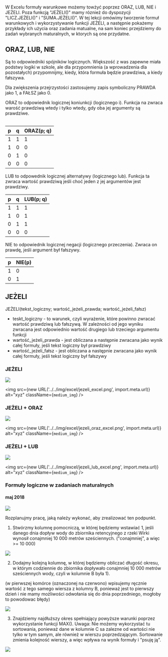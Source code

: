 
<br/>

W Excelu formuły warunkowe możemy towżyć poprzez ORAZ, LUB, NIE i JEŻELI.
Poza funkcją "JEŻELI()" mamy róznież do dyspozycji "LICZ.JEŻELI()" i "SUMA.JEŻELI()". W tej lekcji omówimy tworzenie formuł warunkowych i wykorzystywanie funkcji JEŻELI, a następnie pokażemy przykłady ich użycia oraz zadania matualne, na sam koniec przejdziemy do zadań wybranych maturalnych, w ktorych są one przydatne.

## ORAZ, LUB, NIE

Są to odpowiedniki spójników logicznych. Większość z was zapewne miała podstwy logiki w szkole, ale dla przypomnienia (a wprowadzenia dla pozostałych) przypomnijmy, kiedy, która formuła będzie prawdziwa, a kiedy fałszywa.

Dla zwiększenia przejrzystości zastosujemy zapis symboliczny PRAWDA jako 1, a FAŁSZ jako 0.


ORAZ to odpowiednik logicznej koniunkcji (logicznego i). Funkcja na zwraca warość prawdziwą wtedy i tylko wtedy, gdy oba jej argumenty są prawdziwe.

<Table
    header = {["p", "q", "ORAZ"]}
    data = {[
                [1, 1, 1],
                [1, 0, 0],
                [0, 1, 0],
                [0, 0, 0]
            ]}
/>

<table>
    <thead>
        <tr>
            <th>p</th>
            <th>q</th>
            <th>ORAZ(p; q)</th>
        </tr>
    </thead>
    <tbody>
        <tr>
            <td>1</td>
            <td>1</td>
            <td>1</td>
        </tr>
        <tr>
            <td>1</td>
            <td>0</td>
            <td>0</td>
        </tr>
        <tr>
            <td>0</td>
            <td>1</td>
            <td>0</td>
        </tr>
        <tr>
            <td>0</td>
            <td>0</td>
            <td>0</td>
        </tr>
    </tbody>
</table>


LUB to odpowednik logicznej alternatywy (logicznego lub). Funkcja ta zwraca wartość prawdziwą jeśli choć jeden z jej argumentów jest prawdziwy.

<table>
    <thead>
        <tr>
            <th>p</th>
            <th>q</th>
            <th>LUB(p; q)</th>
        </tr>
    </thead>
    <tbody>
        <tr>
            <td>1</td>
            <td>1</td>
            <td>1</td>
        </tr>
        <tr>
            <td>1</td>
            <td>0</td>
            <td>1</td>
        </tr>
        <tr>
            <td>0</td>
            <td>1</td>
            <td>1</td>
        </tr>
        <tr>
            <td>0</td>
            <td>0</td>
            <td>0</td>
        </tr>
    </tbody>
</table>


NIE to odpowiednik logicznej negacji (logicznego przeczenia). Zwraca on prawdę, jeśli argument był fałszywy.

<table>
    <thead>
        <tr>
            <th>p</th>
            <th>NIE(p)</th>
        </tr>
    </thead>
    <tbody>
        <tr>
            <td>1</td>
            <td>0</td>
        </tr>
        <tr>
            <td>0</td>
            <td>1</td>
        </tr>
    </tbody>
</table>

## JEŻELI


JEŻELI(tekst_logiczny; wartość_jeżeli_prawda; wartość_jeżeli_fałsz)

* teskt_logiczny - to warunek, czyli wyrażenie, które powinno zwracać wartość prawdziwą lub fałszywą. W zależności od jego wyniku zwracana jest odpowiednio wartość drugiego lub trzeciego argumentu funkcji
*  wartość_jeżeli_prawda - jest obliczana a następnie zwracana jako wynik całej formuły, jeśli tekst logiczny był prawdziwy
*  wartość_jeżeli_fałsz - jest obliczana a następnie zwracana jako wynik całej formuły, jeśli tekst logiczny był fałszywy


### JEŻELI

![](https://i.imgur.com/i9aek79.png)

<img src={new URL('../../img/excel/jezeli_excel.png', import.meta.url)} alt="xyz" className={`medium_img`} />

### JEŻELI + ORAZ

![](https://i.imgur.com/NGwo5vp.png)

<img src={new URL('../../img/excel/jezeli_oraz_excel.png', import.meta.url)} alt="xyz" className={`medium_img`} />


### JEŻELI + LUB

![](https://i.imgur.com/RBuOaJq.png)


<img src={new URL('../../img/excel/jezeli_lub_excel.png', import.meta.url)} alt="xyz" className={`medium_img`} />


### Formuły logiczne w zadaniach maturalnych

#### maj 2018

![](https://i.imgur.com/q9ifgAX.png)

Rozplanujmy pracę, jaką należy wykonać, aby zrealizować ten podpunkt.
1. Stwórzmy kolumnę pomocniczą, w której będziemy wstawiać 1, jeśli danego dnia dopływ wody do zbiornika retencyjnego z rzeki Wirki wynosił conajmniej 10 000 metrów sześciennych.
("conajmniej", a więc >= 10 000)

![](https://i.imgur.com/LEYy4Zn.png)

2. Dodajmy kolejną kolumnę, w której będziemy obliczać długość okresu, w którym codziennie do zbiornika dopływało conajmniej 10 000 metrów sześciennych wody, czyli w kolumnie B była 1).

(w pierwszej komórce (oznaczonej na czerwono) wpisujemy ręcznie wartość z tego samego wiersza z kolumny B, ponieważ jest to pierwszy dzień i nie mamy możliwości odwołania się do dnia poprzedniego, mogłoby to powodowac błędy)

![](https://i.imgur.com/rxvfRbo.png)

3. Znajdziemy najdłuższy okres spełniający powyższe warunki poprzez wykorzystanie funkcji MAX().
Uwaga: Nie możemy wykorzystać tu sortowania, ponieważ dane w kolumnie C sa zalezne od wartości nie tylko w tym samym, ale również w wierszu poprzedzającym. Sortowanie zmienia kolejność wierszy, a więc wpływa na wynik formuły i "psuję ją".

![](https://i.imgur.com/x3SfgH0.png)






